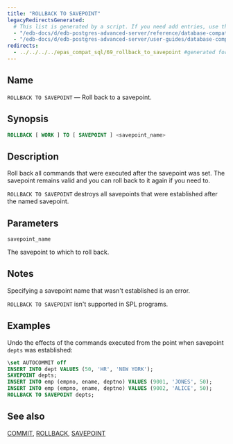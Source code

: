 ```yaml
---
title: "ROLLBACK TO SAVEPOINT"
legacyRedirectsGenerated:
  # This list is generated by a script. If you need add entries, use the `legacyRedirects` key.
  - "/edb-docs/d/edb-postgres-advanced-server/reference/database-compatibility-for-oracle-developers-reference-guide/9.6/Database_Compatibility_for_Oracle_Developers_Reference_Guide.1.086.html"
  - "/edb-docs/d/edb-postgres-advanced-server/user-guides/database-compatibility-for-oracle-developers-guide/9.5/Database_Compatibility_for_Oracle_Developers_Guide.1.112.html"
redirects:
  - ../../../../epas_compat_sql/69_rollback_to_savepoint #generated for docs/epas/reorg-role-use-case-mode
---
```


<div id="rollback_to_savepoint" class="registered_link"></div>

## Name

`ROLLBACK TO SAVEPOINT` &mdash; Roll back to a savepoint.

## Synopsis

```sql
ROLLBACK [ WORK ] TO [ SAVEPOINT ] <savepoint_name>
```

## Description

Roll back all commands that were executed after the savepoint was set. The savepoint remains valid and you can roll back to it again if you need to.

`ROLLBACK TO SAVEPOINT` destroys all savepoints that were established after the named savepoint.

## Parameters

`savepoint_name`

 The savepoint to which to roll back.

## Notes

Specifying a savepoint name that wasn't established is an error.

`ROLLBACK TO SAVEPOINT` isn't supported in SPL programs.

## Examples

Undo the effects of the commands executed from the point when savepoint `depts` was established:

```sql
\set AUTOCOMMIT off
INSERT INTO dept VALUES (50, 'HR', 'NEW YORK');
SAVEPOINT depts;
INSERT INTO emp (empno, ename, deptno) VALUES (9001, 'JONES', 50);
INSERT INTO emp (empno, ename, deptno) VALUES (9002, 'ALICE', 50);
ROLLBACK TO SAVEPOINT depts;
```

## See also

[COMMIT](19_commit/#commit), [ROLLBACK](68_rollback/#rollback), [SAVEPOINT](70_savepoint/#savepoint)
